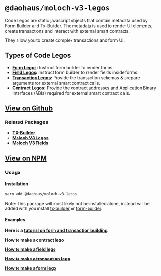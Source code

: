 # `@daohaus/moloch-v3-legos`

Code Legos are static javascript objects that contain metadata used by Form Builder and Tx-Builder. The metadata is used to render UI elements, create transactions and interact with external smart contracts.

They allow you to create complex transactions and form UI.

## Types of Code Legos

- **[Form Legos](https://github.com/HausDAO/monorepo/blob/develop/libs/moloch-v3-legos/src/form.ts):** Instruct form builder to render forms.
- **[Field Legos](https://github.com/HausDAO/monorepo/blob/develop/libs/moloch-v3-legos/src/fields.ts):** Instruct form builder to render fields inside forms.
- **[Transaction Legos](https://github.com/HausDAO/monorepo/blob/develop/libs/moloch-v3-legos/src/tx.ts):** Provide the transaction schemas & prepare arguments for external smart contract calls.
- **[Contract Legos](https://github.com/HausDAO/monorepo/blob/develop/libs/moloch-v3-legos/src/contracts.ts):** Provide the contract addresses and Application Binary Interfaces (ABIs) required for external smart contract calls.

## [View on Github](https://github.com/HausDAO/monorepo/tree/develop/libs/form-builder)

### Related Packages

- [**TX-Builder**](https://hackmd.io/@bootleggers/Skfd50_w3/https%3A%2F%2Fhackmd.io%2F%40bootleggers%2Frk2OylYvh)
- [**Moloch V3 Legos**](https://hackmd.io/@bootleggers/Skfd50_w3/https%3A%2F%2Fhackmd.io%2F%40bootleggers%2FHJRr1xFv3)
- [**Moloch V3 Fields**](https://hackmd.io/@bootleggers/Skfd50_w3/https%3A%2F%2Fhackmd.io%2F%40bootleggers%2FSkJfkxKwh)

## [View on NPM](https://www.npmjs.com/package/@daohaus/moloch-v3-legos)

### Usage

#### Installation

```bash
yarn add @daohaus/moloch-v3-legos
```

Note: This package will most likely not be installed alone, instead will be added with you install [tx-builder](https://hackmd.io/@bootleggers/Skfd50_w3/https%3A%2F%2Fhackmd.io%2F%40bootleggers%2Frk2OylYvh) or [form-builder](https://hackmd.io/@bootleggers/Skfd50_w3/https%3A%2F%2Fhackmd.io%2F%40bootleggers%2FHyPeygYDn).

#### Examples

**Here is a [tutorial on form and transaction building](https://hackmd.io/@bootleggers/Skfd50_w3/https%3A%2F%2Fhackmd.io%2FW8PN8eO3SDCG0GLE05cQnw).**

[**How to make a contract lego**](https://hackmd.io/@bootleggers/Skfd50_w3/https%3A%2F%2Fhackmd.io%2FTKPWVJC2SfuwthmzTtrJIw)

[**How to make a field lego**](https://hackmd.io/@bootleggers/Skfd50_w3/https%3A%2F%2Fhackmd.io%2FK0FZTvZDTGmwlPwsS0LnLw)

[**How to make a transaction lego**](https://hackmd.io/@bootleggers/Skfd50_w3/https%3A%2F%2Fhackmd.io%2Fo54vqrecQQ-MR9nuhVUGOQ)

[**How to make a form lego**](https://hackmd.io/@bootleggers/Skfd50_w3/https%3A%2F%2Fhackmd.io%2F2QAMVdBoQveC_I1brOGBvw)
